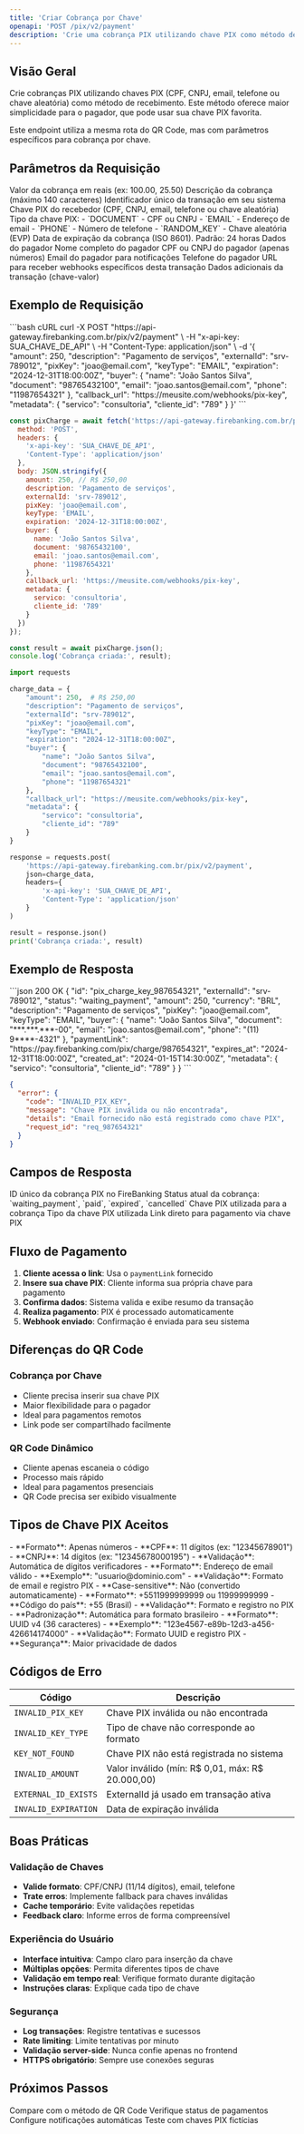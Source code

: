 ```yaml
---
title: 'Criar Cobrança por Chave'
openapi: 'POST /pix/v2/payment'
description: 'Crie uma cobrança PIX utilizando chave PIX como método de pagamento'
---
```


## Visão Geral

Crie cobranças PIX utilizando chaves PIX (CPF, CNPJ, email, telefone ou chave aleatória) como método de recebimento. Este método oferece maior simplicidade para o pagador, que pode usar sua chave PIX favorita.

<Info>
  Este endpoint utiliza a mesma rota do QR Code, mas com parâmetros específicos para cobrança por chave.
</Info>

## Parâmetros da Requisição

<ParamField body="amount" type="integer" required>
  Valor da cobrança em reais (ex: 100.00, 25.50)
</ParamField>

<ParamField body="description" type="string" required>
  Descrição da cobrança (máximo 140 caracteres)
</ParamField>

<ParamField body="externalId" type="string" required>
  Identificador único da transação em seu sistema
</ParamField>

<ParamField body="pixKey" type="string" required>
  Chave PIX do recebedor (CPF, CNPJ, email, telefone ou chave aleatória)
</ParamField>

<ParamField body="keyType" type="string" required>
  Tipo da chave PIX:
  - `DOCUMENT` - CPF ou CNPJ
  - `EMAIL` - Endereço de email
  - `PHONE` - Número de telefone
  - `RANDOM_KEY` - Chave aleatória (EVP)
</ParamField>

<ParamField body="expiration" type="string">
  Data de expiração da cobrança (ISO 8601). Padrão: 24 horas
</ParamField>

<ParamField body="buyer" type="object">
  Dados do pagador
  <Expandable title="buyer">
    <ParamField body="buyer.name" type="string" required>
      Nome completo do pagador
    </ParamField>
    <ParamField body="buyer.document" type="string" required>
      CPF ou CNPJ do pagador (apenas números)
    </ParamField>
    <ParamField body="buyer.email" type="string">
      Email do pagador para notificações
    </ParamField>
    <ParamField body="buyer.phone" type="string">
      Telefone do pagador
    </ParamField>
  </Expandable>
</ParamField>

<ParamField body="callback_url" type="string">
  URL para receber webhooks específicos desta transação
</ParamField>

<ParamField body="metadata" type="object">
  Dados adicionais da transação (chave-valor)
</ParamField>

## Exemplo de Requisição

<CodeGroup>
```bash cURL
curl -X POST "https://api-gateway.firebanking.com.br/pix/v2/payment" \
  -H "x-api-key: SUA_CHAVE_DE_API" \
  -H "Content-Type: application/json" \
  -d '{
    "amount": 250,
    "description": "Pagamento de serviços",
    "externalId": "srv-789012",
    "pixKey": "joao@email.com",
    "keyType": "EMAIL",
    "expiration": "2024-12-31T18:00:00Z",
    "buyer": {
      "name": "João Santos Silva",
      "document": "98765432100",
      "email": "joao.santos@email.com",
      "phone": "11987654321"
    },
    "callback_url": "https://meusite.com/webhooks/pix-key",
    "metadata": {
      "servico": "consultoria",
      "cliente_id": "789"
    }
  }'
```

```javascript JavaScript
const pixCharge = await fetch('https://api-gateway.firebanking.com.br/pix/v2/payment', {
  method: 'POST',
  headers: {
    'x-api-key': 'SUA_CHAVE_DE_API',
    'Content-Type': 'application/json'
  },
  body: JSON.stringify({
    amount: 250, // R$ 250,00
    description: 'Pagamento de serviços',
    externalId: 'srv-789012',
    pixKey: 'joao@email.com',
    keyType: 'EMAIL',
    expiration: '2024-12-31T18:00:00Z',
    buyer: {
      name: 'João Santos Silva',
      document: '98765432100',
      email: 'joao.santos@email.com',
      phone: '11987654321'
    },
    callback_url: 'https://meusite.com/webhooks/pix-key',
    metadata: {
      servico: 'consultoria',
      cliente_id: '789'
    }
  })
});

const result = await pixCharge.json();
console.log('Cobrança criada:', result);
```

```python Python
import requests

charge_data = {
    "amount": 250,  # R$ 250,00
    "description": "Pagamento de serviços",
    "externalId": "srv-789012",
    "pixKey": "joao@email.com",
    "keyType": "EMAIL",
    "expiration": "2024-12-31T18:00:00Z",
    "buyer": {
        "name": "João Santos Silva",
        "document": "98765432100",
        "email": "joao.santos@email.com",
        "phone": "11987654321"
    },
    "callback_url": "https://meusite.com/webhooks/pix-key",
    "metadata": {
        "servico": "consultoria",
        "cliente_id": "789"
    }
}

response = requests.post(
    'https://api-gateway.firebanking.com.br/pix/v2/payment',
    json=charge_data,
    headers={
        'x-api-key': 'SUA_CHAVE_DE_API',
        'Content-Type': 'application/json'
    }
)

result = response.json()
print('Cobrança criada:', result)
```
</CodeGroup>

## Exemplo de Resposta

<ResponseExample>
```json 200 OK
{
  "id": "pix_charge_key_987654321",
  "externalId": "srv-789012",
  "status": "waiting_payment",
  "amount": 250,
  "currency": "BRL",
  "description": "Pagamento de serviços",
  "pixKey": "joao@email.com",
  "keyType": "EMAIL",
  "buyer": {
    "name": "João Santos Silva",
    "document": "***.***.***-00",
    "email": "joao.santos@email.com",
    "phone": "(11) 9****-4321"
  },
  "paymentLink": "https://pay.firebanking.com/pix/charge/987654321",
  "expires_at": "2024-12-31T18:00:00Z",
  "created_at": "2024-01-15T14:30:00Z",
  "metadata": {
    "servico": "consultoria",
    "cliente_id": "789"
  }
}
```

```json 400 Bad Request
{
  "error": {
    "code": "INVALID_PIX_KEY",
    "message": "Chave PIX inválida ou não encontrada",
    "details": "Email fornecido não está registrado como chave PIX",
    "request_id": "req_987654321"
  }
}
```
</ResponseExample>

## Campos de Resposta

<ResponseField name="id" type="string">
  ID único da cobrança PIX no FireBanking
</ResponseField>

<ResponseField name="status" type="string">
  Status atual da cobrança: `waiting_payment`, `paid`, `expired`, `cancelled`
</ResponseField>

<ResponseField name="pixKey" type="string">
  Chave PIX utilizada para a cobrança
</ResponseField>

<ResponseField name="keyType" type="string">
  Tipo da chave PIX utilizada
</ResponseField>

<ResponseField name="paymentLink" type="string">
  Link direto para pagamento via chave PIX
</ResponseField>

## Fluxo de Pagamento

1. **Cliente acessa o link**: Usa o `paymentLink` fornecido
2. **Insere sua chave PIX**: Cliente informa sua própria chave para pagamento
3. **Confirma dados**: Sistema valida e exibe resumo da transação
4. **Realiza pagamento**: PIX é processado automaticamente
5. **Webhook enviado**: Confirmação é enviada para seu sistema

## Diferenças do QR Code

### Cobrança por Chave
- Cliente precisa inserir sua chave PIX
- Maior flexibilidade para o pagador
- Ideal para pagamentos remotos
- Link pode ser compartilhado facilmente

### QR Code Dinâmico
- Cliente apenas escaneia o código
- Processo mais rápido
- Ideal para pagamentos presenciais
- QR Code precisa ser exibido visualmente

## Tipos de Chave PIX Aceitos

<AccordionGroup>
  <Accordion title="CPF/CNPJ (DOCUMENT)">
    - **Formato**: Apenas números
    - **CPF**: 11 dígitos (ex: "12345678901")
    - **CNPJ**: 14 dígitos (ex: "12345678000195")
    - **Validação**: Automática de dígitos verificadores
  </Accordion>

  <Accordion title="Email (EMAIL)">
    - **Formato**: Endereço de email válido
    - **Exemplo**: "usuario@dominio.com"
    - **Validação**: Formato de email e registro PIX
    - **Case-sensitive**: Não (convertido automaticamente)
  </Accordion>

  <Accordion title="Telefone (PHONE)">
    - **Formato**: +5511999999999 ou 11999999999
    - **Código do país**: +55 (Brasil)
    - **Validação**: Formato e registro no PIX
    - **Padronização**: Automática para formato brasileiro
  </Accordion>

  <Accordion title="Chave Aleatória (RANDOM_KEY)">
    - **Formato**: UUID v4 (36 caracteres)
    - **Exemplo**: "123e4567-e89b-12d3-a456-426614174000"
    - **Validação**: Formato UUID e registro PIX
    - **Segurança**: Maior privacidade de dados
  </Accordion>
</AccordionGroup>

## Códigos de Erro

| Código | Descrição |
|--------|-----------|
| `INVALID_PIX_KEY` | Chave PIX inválida ou não encontrada |
| `INVALID_KEY_TYPE` | Tipo de chave não corresponde ao formato |
| `KEY_NOT_FOUND` | Chave PIX não está registrada no sistema |
| `INVALID_AMOUNT` | Valor inválido (mín: R$ 0,01, máx: R$ 20.000,00) |
| `EXTERNAL_ID_EXISTS` | ExternalId já usado em transação ativa |
| `INVALID_EXPIRATION` | Data de expiração inválida |

## Boas Práticas

### Validação de Chaves
- **Valide formato**: CPF/CNPJ (11/14 dígitos), email, telefone
- **Trate erros**: Implemente fallback para chaves inválidas
- **Cache temporário**: Evite validações repetidas
- **Feedback claro**: Informe erros de forma compreensível

### Experiência do Usuário
- **Interface intuitiva**: Campo claro para inserção da chave
- **Múltiplas opções**: Permita diferentes tipos de chave
- **Validação em tempo real**: Verifique formato durante digitação
- **Instruções claras**: Explique cada tipo de chave

### Segurança
- **Log transações**: Registre tentativas e sucessos
- **Rate limiting**: Limite tentativas por minuto
- **Validação server-side**: Nunca confie apenas no frontend
- **HTTPS obrigatório**: Sempre use conexões seguras

## Próximos Passos

<CardGroup cols={2}>
  <Card title="QR Code Dinâmico" href="/api-reference/pix/charge/create-qrcode">
    Compare com o método de QR Code
  </Card>
  <Card title="Consultar Cobrança" href="/api-reference/pix/charge/get">
    Verifique status de pagamentos
  </Card>
  <Card title="Webhooks" href="/api-reference/pix/webhooks-cashin">
    Configure notificações automáticas
  </Card>
  <Card title="Ambiente de Testes" href="/testing">
    Teste com chaves PIX fictícias
  </Card>
</CardGroup>